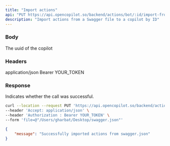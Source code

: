 ```yaml
---
title: "Import actions"
api: "PUT https://api.opencopilot.so/backend/actions/bot/:id/import-from-swagger"
description: "Import actions from a Swagger file to a copilot by ID"
---
```


### Body

<ParamField path="id" type="string">
  The uuid of the copilot
</ParamField>

### Headers

<ParamField path="header" name="Accept" type="string">
  application/json
</ParamField>

<ParamField path="header" name="Authorization" type="string">
  Bearer YOUR_TOKEN
</ParamField>


### Response

<ResponseField name="message" type="string">
  Indicates whether the call was successful.
</ResponseField>

<RequestExample>

```bash Example Request
curl --location --request PUT 'https://api.opencopilot.so/backend/actions/bot/:id/import-from-swagger' \
--header 'Accept: application/json' \
--header 'Authorization : Bearer YOUR_TOKEN' \
--form 'file=@"/Users/gharbat/Desktop/swagger.json"'
```

</RequestExample>

<ResponseExample>

```json Response
{
    "message": "Successfully imported actions from swagger.json"
}
```

</ResponseExample>
